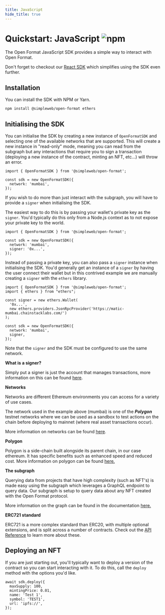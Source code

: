 ```yaml
---
title: JavaScript
hide_title: true
---
```


<h1 style={{ display: 'flex', gap: "2rem", alignItems: 'center' }}>Quickstart: JavaScript <img alt="npm" src="https://img.shields.io/npm/v/@simpleweb/open-format"/></h1>

The Open Format JavaScript SDK provides a simple way to interact with Open Format.

Don't forget to checkout our [React SDK](./react) which simplifies using the SDK even further.

## Installation

You can install the SDK with NPM or Yarn.

```bash npm2yarn
npm install @simpleweb/open-format ethers
```

## Initialising the SDK

You can initialise the SDK by creating a new instance of `OpenFormatSDK` and selecting one of the available networks that are supported. This will create a new instance in "read-only" mode, meaning you can read from the subgraph but any interactions that require you to sign a transaction (deploying a new instance of the contract, minting an NFT, etc...) will throw an error.

```tsx
import { OpenFormatSDK } from '@simpleweb/open-format';

const sdk = new OpenFormatSDK({
  network: 'mumbai',
});
```

If you wish to do more than just interact with the subgraph, you will have to provide a `signer` when initialising the SDK.

The easiest way to do this is by passing your wallet's private key as the `signer`. You'd typically do this only from a Node.js context as to not expose your private key to the world.

```tsx
import { OpenFormatSDK } from '@simpleweb/open-format';

const sdk = new OpenFormatSDK({
  network: 'mumbai',
  signer: '0x...',
});
```

Instead of passing a private key, you can also pass a `signer` instance when initialising the SDK. You'd generally get an instance of a `signer` by having the user connect their wallet but in this contrived example we are manually creating a `signer` with the `ethers` library.

```tsx
import { OpenFormatSDK } from '@simpleweb/open-format';
import { ethers } from "ethers";

const signer = new ethers.Wallet(
  '0x...',
  new ethers.providers.JsonRpcProvider('https://matic-mumbai.chainstacklabs.com/')
);

const sdk = new OpenFormatSDK({
  network: 'mumbai',
  signer,
});
```

Note that the `signer` and the SDK must be configured to use the same network.

**What is a signer?**

Simply put a signer is just the account that manages transactions, more information on this can be found [here](https://docs.ethers.io/v5/api/signer/).

**Networks**

Networks are different Ethereum environments you can access for a variety of use cases.

The network used in the example above (mumbai) is one of the _**Polygon**_ testnet networks where we can be used as a sandbox to test actions on the chain before deploying to mainnet (where real asset transactions occur).

More information on networks can be found [here](https://ethereum.org/en/developers/docs/networks/).

**Polygon**

Polygon is a side-chain built alongside its parent chain, in our case ethereum. It has specific benefits such as enhanced speed and reduced cost. More information on polygon can be found [here.](https://docs.polygon.technology/)

**The subgraph**

Querying data from projects that have high complexity (such as NFT's) is made easy using the subgraph which leverages a GraphQL endpoint to query data. Our subgraph is setup to query data about any NFT created with the Open Format protocol.

More information on the graph can be found in the documentation [here.](https://thegraph.com/docs/en/about/)

**ERC721 standard**

ERC721 is a more complex standard than ERC20, with multiple optional extensions, and is split across a number of contracts. Check out the [API Reference](https://docs.openzeppelin.com/contracts/3.x/api/token/ERC721) to learn more about these.

## Deploying an NFT

If you are just starting out, you'll typically want to deploy a version of the contract so you can start interacting with it. To do this, call the `deploy` method with the options you'd like.

```tsx
await sdk.deploy({
  maxSupply: 100,
  mintingPrice: 0.01,
  name: 'Test 1',
  symbol: 'TEST1',
  url: 'ipfs://',
});
```
